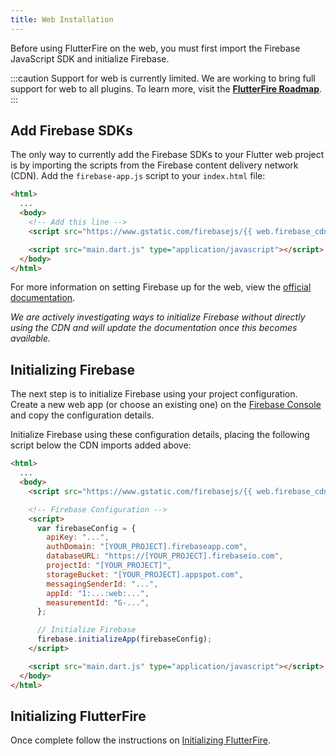 ```yaml
---
title: Web Installation
---
```


Before using FlutterFire on the web, you must first import the Firebase JavaScript SDK and initialize Firebase.

:::caution
Support for web is currently limited. We are working to bring full support for web to all plugins. To learn more, visit
the <a href="https://github.com/FirebaseExtended/flutterfire/issues/2582"><b>FlutterFire Roadmap</b></a>.
:::

## Add Firebase SDKs

The only way to currently add the Firebase SDKs to your Flutter web project is by importing the scripts from the
Firebase content delivery network (CDN). Add the `firebase-app.js` script to your `index.html` file:

```html {5} title="web/index.html"
<html>
  ...
  <body>
    <!-- Add this line -->
    <script src="https://www.gstatic.com/firebasejs/{{ web.firebase_cdn }}/firebase-app.js"></script>

    <script src="main.dart.js" type="application/javascript"></script>
  </body>
</html>
```

For more information on setting Firebase up for the web, view the [official documentation](https://firebase.google.com/docs/web/setup#add-sdks-initialize).

_We are actively investigating ways to initialize Firebase without directly using the CDN and will update the documentation
once this becomes available._

## Initializing Firebase

The next step is to initialize Firebase using your project configuration. Create a new web app (or choose an existing one)
on the [Firebase Console](https://console.firebase.google.com/project/_/settings/general/web) and copy the configuration
details.

Initialize Firebase using these configuration details, placing the following script below the CDN imports added above:

```html {7-21} title="web/index.html"
<html>
  ...
  <body>
    <script src="https://www.gstatic.com/firebasejs/{{ web.firebase_cdn }}/firebase-app.js"></script>

    <!-- Firebase Configuration -->
    <script>
      var firebaseConfig = {
        apiKey: "...",
        authDomain: "[YOUR_PROJECT].firebaseapp.com",
        databaseURL: "https://[YOUR_PROJECT].firebaseio.com",
        projectId: "[YOUR_PROJECT]",
        storageBucket: "[YOUR_PROJECT].appspot.com",
        messagingSenderId: "...",
        appId: "1:...:web:...",
        measurementId: "G-...",
      };

      // Initialize Firebase
      firebase.initializeApp(firebaseConfig);
    </script>

    <script src="main.dart.js" type="application/javascript"></script>
  </body>
</html>
```

## Initializing FlutterFire

Once complete follow the instructions on [Initializing FlutterFire](../overview.mdx#initializing-flutterfire).
